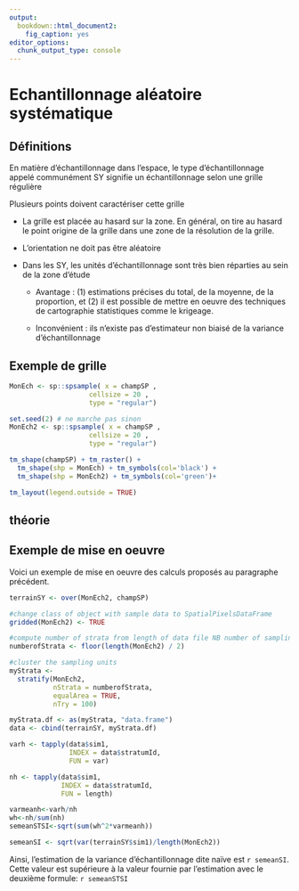 ```yaml
---
output:
  bookdown::html_document2:
    fig_caption: yes
editor_options:
  chunk_output_type: console
---
```


Echantillonnage aléatoire systématique {#SY-QUICK}
=========================================

Définitions
------------

En matière d'échantillonnage dans l'espace, le type d'échantillonnage appelé communément SY signifie un échantillonnage selon une grille régulière

Plusieurs points doivent caractériser cette grille

* La grille est placée au hasard sur la zone. En général, on tire au hasard le point origine de la grille dans une zone de la résolution de la grille.

* L'orientation ne doit pas être aléatoire

* Dans les SY, les unités d'échantillonnage sont très bien réparties au sein de la zone d'étude

  - Avantage : (1) estimations précises du total, de la moyenne, de la proportion,  et (2) il est possible de mettre en oeuvre des techniques de cartographie statistiques comme le krigeage.
  
  - Inconvénient : ils n'existe pas d'estimateur non biaisé de la variance d'échantillonnage 

Exemple de grille
-----------------

```r

MonEch <- sp::spsample( x = champSP , 
                    cellsize = 20 ,
                    type = "regular")

set.seed(2) # ne marche pas sinon
MonEch2 <- sp::spsample( x = champSP , 
                    cellsize = 20 ,
                    type = "regular")

tm_shape(champSP) + tm_raster() +
  tm_shape(shp = MonEch) + tm_symbols(col='black') +
  tm_shape(shp = MonEch2) + tm_symbols(col='green')+

tm_layout(legend.outside = TRUE)

```


théorie
------------


Exemple de mise en oeuvre
-------------------------

Voici un exemple de mise en oeuvre des calculs proposés au paragraphe précédent.

```r
terrainSY <- over(MonEch2, champSP)

#change class of object with sample data to SpatialPixelsDataFrame
gridded(MonEch2) <- TRUE

#compute number of strata from length of data file NB number of sampling units can be odd
numberofStrata <- floor(length(MonEch2) / 2)

#cluster the sampling units
myStrata <-
  stratify(MonEch2,
           nStrata = numberofStrata,
           equalArea = TRUE,
           nTry = 100)

myStrata.df <- as(myStrata, "data.frame")
data <- cbind(terrainSY, myStrata.df)

varh <- tapply(data$sim1,
               INDEX = data$stratumId,
               FUN = var)

nh <- tapply(data$sim1,
             INDEX = data$stratumId,
             FUN = length)

varmeanh<-varh/nh
wh<-nh/sum(nh)
semeanSTSI<-sqrt(sum(wh^2*varmeanh))

semeanSI <- sqrt(var(terrainSY$sim1)/length(MonEch2))

```

Ainsi, l'estimation de la variance d'échantillonnage dite naïve est `r semeanSI`. Cette valeur est supérieure à la valeur fournie par l'estimation avec le deuxième formule: `r semeanSTSI`
